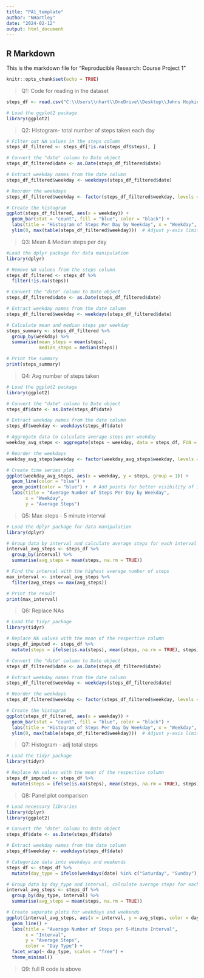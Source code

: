 ---
title: "PA1_template"
author: "NHartley"
date: "2024-02-12"
output: html_document
---

## R Markdown

This is the markdown file for "Reproducible Research: Course Project 1"

```{r setup, include=TRUE}
knitr::opts_chunk$set(echo = TRUE)
```
> Q1: Code for reading in the dataset

```{r}
steps_df <- read.csv("C:\\Users\\nhart\\OneDrive\\Desktop\\Johns Hopkins\\Reproducible Research\\Course Project 1\\activity.csv")

# Load the ggplot2 package
library(ggplot2)
```
> Q2: Histogram- total number of steps taken each day

```{r}
# Filter out NA values in the steps column
steps_df_filtered <- steps_df[!is.na(steps_df$steps), ]

# Convert the "date" column to Date object
steps_df_filtered$date <- as.Date(steps_df_filtered$date)

# Extract weekday names from the date column
steps_df_filtered$weekday <- weekdays(steps_df_filtered$date)

# Reorder the weekdays
steps_df_filtered$weekday <- factor(steps_df_filtered$weekday, levels = c("Monday", "Tuesday", "Wednesday", "Thursday", "Friday", "Saturday", "Sunday"))

# Create the histogram
ggplot(steps_df_filtered, aes(x = weekday)) +
  geom_bar(stat = "count", fill = "blue", color = "black") +
  labs(title = "Histogram of Steps Per Day by Weekday", x = "Weekday", y = "Number of Steps") +
  ylim(0, max(table(steps_df_filtered$weekday)))  # Adjust y-axis limits
```
> Q3: Mean & Median steps per day

```{r}
#Load the dplyr package for data manipulation
library(dplyr)

# Remove NA values from the steps column
steps_df_filtered <- steps_df %>% 
  filter(!is.na(steps))

# Convert the "date" column to Date object
steps_df_filtered$date <- as.Date(steps_df_filtered$date)

# Extract weekday names from the date column
steps_df_filtered$weekday <- weekdays(steps_df_filtered$date)

# Calculate mean and median steps per weekday
steps_summary <- steps_df_filtered %>%
  group_by(weekday) %>%
  summarise(mean_steps = mean(steps),
            median_steps = median(steps))

# Print the summary
print(steps_summary)
```
> Q4: Avg number of steps taken

```{r}
# Load the ggplot2 package
library(ggplot2)

# Convert the "date" column to Date object
steps_df$date <- as.Date(steps_df$date)

# Extract weekday names from the date column
steps_df$weekday <- weekdays(steps_df$date)

# Aggregate data to calculate average steps per weekday
weekday_avg_steps <- aggregate(steps ~ weekday, data = steps_df, FUN = mean)

# Reorder the weekdays
weekday_avg_steps$weekday <- factor(weekday_avg_steps$weekday, levels = c("Monday", "Tuesday", "Wednesday", "Thursday", "Friday", "Saturday", "Sunday"))

# Create time series plot
ggplot(weekday_avg_steps, aes(x = weekday, y = steps, group = 1)) +
  geom_line(color = "blue") +
  geom_point(color = "blue") +  # Add points for better visibility of individual data points
  labs(title = "Average Number of Steps Per Day by Weekday",
       x = "Weekday",
       y = "Average Steps")
```
> Q5: Max-steps - 5 minute interval

```{r}
# Load the dplyr package for data manipulation
library(dplyr)

# Group data by interval and calculate average steps for each interval
interval_avg_steps <- steps_df %>%
  group_by(interval) %>%
  summarise(avg_steps = mean(steps, na.rm = TRUE))

# Find the interval with the highest average number of steps
max_interval <- interval_avg_steps %>%
  filter(avg_steps == max(avg_steps))

# Print the result
print(max_interval)
```
> Q6: Replace NAs

```{r}
# Load the tidyr package
library(tidyr)

# Replace NA values with the mean of the respective column
steps_df_imputed <- steps_df %>%
  mutate(steps = ifelse(is.na(steps), mean(steps, na.rm = TRUE), steps))

# Convert the "date" column to Date object
steps_df_filtered$date <- as.Date(steps_df_filtered$date)

# Extract weekday names from the date column
steps_df_filtered$weekday <- weekdays(steps_df_filtered$date)

# Reorder the weekdays
steps_df_filtered$weekday <- factor(steps_df_filtered$weekday, levels = c("Monday", "Tuesday", "Wednesday", "Thursday", "Friday", "Saturday", "Sunday"))

# Create the histogram
ggplot(steps_df_filtered, aes(x = weekday)) +
  geom_bar(stat = "count", fill = "blue", color = "black") +
  labs(title = "Histogram of Steps Per Day by Weekday", x = "Weekday", y = "Number of Steps") +
  ylim(0, max(table(steps_df_filtered$weekday)))  # Adjust y-axis limits
```
> Q7: Histogram - adj total steps

```{r}
# Load the tidyr package
library(tidyr)

# Replace NA values with the mean of the respective column
steps_df_imputed <- steps_df %>%
  mutate(steps = ifelse(is.na(steps), mean(steps, na.rm = TRUE), steps))
```
> Q8: Panel plot comparison

```{r}
# Load necessary libraries
library(dplyr)
library(ggplot2)

# Convert the "date" column to Date object
steps_df$date <- as.Date(steps_df$date)

# Extract weekday names from the date column
steps_df$weekday <- weekdays(steps_df$date)

# Categorize data into weekdays and weekends
steps_df <- steps_df %>%
  mutate(day_type = ifelse(weekdays(date) %in% c("Saturday", "Sunday"), "Weekend", "Weekday"))

# Group data by day_type and interval, calculate average steps for each combination
interval_avg_steps <- steps_df %>%
  group_by(day_type, interval) %>%
  summarise(avg_steps = mean(steps, na.rm = TRUE))

# Create separate plots for weekdays and weekends
ggplot(interval_avg_steps, aes(x = interval, y = avg_steps, color = day_type)) +
  geom_line() +
  labs(title = "Average Number of Steps per 5-Minute Interval",
       x = "Interval",
       y = "Average Steps",
       color = "Day Type") +
  facet_wrap(~ day_type, scales = "free") +
  theme_minimal()
```
> Q9: full R code is above


